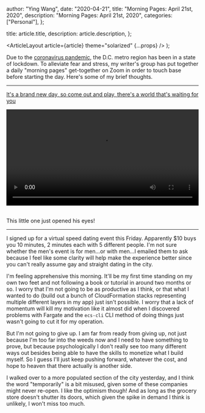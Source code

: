 
  author: "Ying Wang",
  date: "2020-04-21",
  title: "Morning Pages: April 21st, 2020",
  description: "Morning Pages: April 21st, 2020",
  categories: ["Personal"],
};

  title: article.title,
  description: article.description,
};

  <ArticleLayout article={article} theme="solarized" {...props} />
);

Due to the [coronavirus
pandemic](https://en.wikipedia.org/wiki/2019-20_coronavirus_pandemic), the D.C.
metro region has been in a state of lockdown. To alleviate fear and stress, my
writer's group has put together a daily "morning pages" get-together on Zoom in
order to touch base before starting the day. Here's some of my brief thoughts.

---

[It's a brand new day, so come out and play, there's a world that's waiting for
you](https://en.wikipedia.org/wiki/Timothy_Goes_to_School)

<!-- https://stackoverflow.com/a/26276254 -->

<video style="width: 100%; width: -moz-available; width: -webkit-fill-available; width: fill-available; max-width: 100%;" controls>
    <source src="/video/posts/2020/04/21/morning_pages.mp4" type="video/mp4">
    Your browser does not support HTML5 video.
</video>
<br/>
<br/>

This little one just opened his eyes!

---

I signed up for a virtual speed dating event this Friday. Apparently $10 buys
you 10 minutes, 2 minutes each with 5 different people. I'm not sure whether the
men's event is for men...or with men...I emailed them to ask because I feel like
some clarity will help make the experience better since you can't really assume
gay and straight dating in the city.

I'm feeling apprehensive this morning. It'll be my first time standing on my own
two feet and not following a book or tutorial in around two months or so. I
worry that I'm not going to be as productive as I think, or that what I wanted
to do (build out a bunch of CloudFormation stacks representing multiple
different layers in my app) just isn't possible. I worry that a lack of momentum
will kill my motivation like it almost did when I discovered problems with
Fargate and the `ecs-cli` CLI method of doing things just wasn't going to cut it
for my operation.

But I'm not going to give up. I am far from ready from giving up, not just
because I'm too far into the weeds now and I need to have something to prove,
but because psychologically I don't really see too many different ways out
besides being able to have the skills to monetize what I build myself. So I
guess I'll just keep pushing forward, whatever the cost, and hope to heaven that
there actually is another side.

I walked over to a more populated section of the city yesterday, and I think the
word "temporarily" is a bit misused, given some of these companies might never
re-open. I like the optimism though! And as long as the grocery store doesn't
shutter its doors, which given the spike in demand I think is unlikely, I won't
miss too much.
